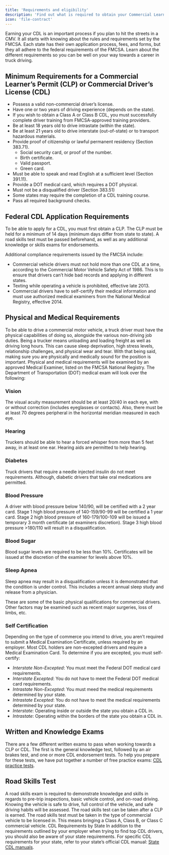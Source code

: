 ```yaml
---
title: 'Requirements and eligibility'
description: 'Find out what is required to obtain your Commercial Learner's Permit (CLP) or Commercial Driver's License (CDL).'
icon: 'file-contract'
---
```


Earning your CDL is an important process if you plan to hit the streets in a <Tooltip tip="Commercial Motorized Vehicle">CMV</Tooltip>. It all starts with knowing about the rules and requirements set by the <Tooltip tip="Federal Motor Carrier Safety Administration">FMCSA</Tooltip>. Each state has their own application process, fees, and forms, but they all adhere to the federal requirements of the FMCSA. Learn about the different requirements so you can be well on your way towards a career in truck driving.

## Minimum Requirements for a Commercial Learner’s Permit (CLP) or Commercial Driver’s License (CDL) 
- Possess a valid non-commercial driver’s license. 
- Have one or two years of driving experience (depends on the state). 
- If you wish to obtain a Class A or Class B CDL, you must successfully complete driver training from FMCSA-approved training providers. 
- Be at least 18 years old to drive intrastate (within the state). 
- Be at least 21 years old to drive interstate (out-of-state) or to transport hazardous materials. 
- Provide proof of citizenship or lawful permanent residency (Section 383.71). 
    - Social security card, or proof of the number. 
    - Birth certificate. 
    - Valid passport. 
    - Green card. 
- Must be able to speak and read English at a sufficient level (Section 391.11). 
- Provide a DOT medical card, which requires a DOT physical. 
- Must not be a disqualified driver (Section 383.51) 
- Some states may require the completion of a CDL training course. 
- Pass all required background checks.

## Federal CDL Application Requirements 
To be able to apply for a CDL, you must first obtain a <Tooltip tip="Commercial Learner's Permit">CLP</Tooltip>. The CLP must be held for a minimum of 14 days (minimum days differ from state to state). A road skills test must be passed beforehand, as well as any additional knowledge or skills exams for endorsements. 

Additional compliance requirements issued by the FMCSA include: 
- Commercial vehicle drivers must not hold more than one CDL at a time, according to the Commercial Motor Vehicle Safety Act of 1986. This is to ensure that drivers can’t hide bad records and applying in different states. 
- Texting while operating a vehicle is prohibited, effective late 2013. 
- Commercial drivers have to self-certify their medical information and must use authorized medical examiners from the National Medical Registry, effective 2014. 

## Physical and Medical Requirements 
To be able to drive a commercial motor vehicle, a truck driver must have the physical capabilities of doing so, alongside the various non-driving job duties. Being a trucker means unloading and loading freight as well as driving long hours. This can cause sleep deprivation, high stress levels, relationship challenges, and physical wear and tear. With that being said, making sure you are physically and medically sound for the position is important. 
Physical and medical requirements will be examined by an approved Medical Examiner, listed on the FMCSA National Registry. The Department of Transportation (DOT) medical exam will look over the following: 

### Vision 
The visual acuity measurement should be at least 20/40 in each eye, with or without correction (includes eyeglasses or contacts). Also, there must be at least 70 degrees peripheral in the horizontal meridian measured in each eye. 

### Hearing 
Truckers should be able to hear a forced whisper from more than 5 feet away, in at least one ear. Hearing aids are permitted to help hearing. 

### Diabetes 
Truck drivers that require a needle injected insulin do not meet requirements. Although, diabetic drivers that take oral medications are permitted. 

### Blood Pressure 
A driver with blood pressure below 140/90, will be certified with a 2 year card. Stage 1 high blood pressure of 140-159/90-99 will be certified a 1 year card. Stage 2 high blood pressure of 160-179/100-109 will be issued a temporary 3 month certificate (at examiners discretion). Stage 3 high blood pressure >180/110 will result in a disqualification. 

### Blood Sugar 
Blood sugar levels are required to be less than 10%. Certificates will be issued at the discretion of the examiner for levels above 10%. 

### Sleep Apnea 
Sleep apnea may result in a disqualification unless it is demonstrated that the condition is under control. This includes a recent annual sleep study and release from a physician. 

These are some of the basic physical qualifications for commercial drivers. Other factors may be examined such as recent major surgeries, loss of limbs, etc. 

### Self Certification 
Depending on the type of commerce you intend to drive, you aren’t required to submit a Medical Examination Certificate, unless required by an employer. Most CDL holders are non-excepted drivers and require a Medical Examination Card. To determine if you are excepted, you must self-certify: 
- *Interstate Non-Excepted*: You must meet the Federal DOT medical card requirements. 
- *Interstate Excepted*: You do not have to meet the Federal DOT medical card requirements. 
- *Intrastate Non-Excepted*: You must meed the medical requirements determined by your state. 
- *Intrastate Excepted*: You do not have to meet the medical requirements determined by your state. 
- *Interstate*: Operating inside or outside the state you obtain a CDL in. 
- *Intrastate*: Operating within the borders of the state you obtain a CDL in. 

## Written and Knowledge Exams 
There are a few different written exams to pass when working towards a CLP or CDL. The first is the general knowledge test, followed by an air brakes test, and one or more CDL endorsement tests. To help you prepare for these tests, we have put together a number of free practice exams: [CDL practice tests](https://driving-tests.org/cdl-practice-test/). 

## Road Skills Test 
A road skills exam is required to demonstrate knowledge and skills in regards to pre-trip inspections, basic vehicle control, and on-road driving. Knowing the vehicle is safe to drive, full control of the vehicle, and safe driving habits will be assessed. The road skills test can be taken after a CLP is earned. The road skills test must be taken in the type of commercial vehicle to be licensed in. This means bringing a Class A, Class B, or Class C commercial vehicle. CDL Requirements by State In addition to the requirements outlined by your employer when trying to find top CDL drivers, you should also be aware of your state requirements. For specific CDL requirements for your state, refer to your state’s official CDL manual: [State CDL manuals](https://driving-tests.org/cdl-handbooks/). 
